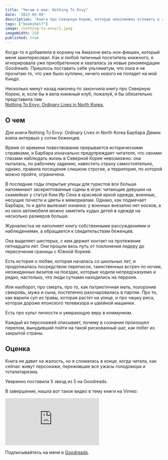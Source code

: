 ```yaml
---
title: "Читаю в мае: Nothing To Envy"
date: '2023-05-09'
description: 'Книга про Северную Корею, которую невозможно отложить в сторону.'
tags: ["bookshelf"]
image: /nothing-to-envy/1.jpeg
imageWidth: 250
published: true
---
```


Когда-то я добавляла в корзину на Амазоне весь нон-фикшен, который меня заинтересовал.
Как и любой типичный посетитель книжного, я игнорировала уже приобретенное и хваталась за новые рекомендации Goodreads.
Пришлось поставить себе ультиматум, что пока я не прочитаю то, что уже было куплено, ничего нового не попадет на мой Киндл.

Несколько минут назад наконец-то закончила книгу про Северную Корею, и, если бы я вела книжный клуб, пожалуй, я бы обязательно представила там  
<a target="_blank" href="https://www.goodreads.com/book/show/40604846-nothing-to-envy" rel="noopener noreferrer">Nothing To Envy: Ordinary Lives in North Korea.</a>

## О чем

Для книги Nothing To Envy: Ordinary Lives in North Korea Барбара Демик взяла интервью у сотни беженцев.

Время от времени повествование прерывается историческими справками, и Барбара изначально предупреждает читателя, 
что своими глазами наблюдать жизнь в Северной Корее невозможно: она пыталась, по рабочему заданию, 
навестить страну самостоятельно, однако, правила посещения слишком строгие, а территория, по которой можно пройти, ограничена.

В последние годы открытые улицы для туристов все больше напоминают заскриптованные сцены в игре: читающие девушки на скамейках у статуй
Ким Ир Сена в красивой яркой одежде, военные, несущие почести и цветы к мемориалам. Однако, как подмечает Барбара, то и дело вылезает изнанка:
у военных внезапно нет носков, а из окон автомобиля можно заметить худых детей в одежде на несколько размеров больше.

Журналистка не наполняет книгу собственными рассуждениями и наблюдениями, а обращается к свидительствам беженцев.

Она выделяет шестерых, с кем держит контакт на протяжение пятнадцати лет. Они прошли весь путь от поклонения лидеру до пересечения границы с Южной Кореей.

Есть история о любви, которая началась со школьных лет, и продолжалась посредством переписок, таинственных встреч по ночам,
неожиданных визитов на поездах, которые ходили непредсказуемо и редко, настолько, что люди сутками находились на перроне.

Или наоборот, про смерть, про то, как патриотичная мать, похоронив свекровь, мужа и сына, постепенно разочаровалась в партии. 
Про то, как варили суп из травы, которая растет на улице, и про чашку риса, которая дороже японского телевизора и швейной машинки.  

Есть про культ личности и умирающую веру в коммунизм.

Каждый из персонажей описывает, почему в сознании произошел перелом, вынудивший пойти на такой рискованный шаг, как побег из закрытой страны.

## Оценка

Книга не давит на жалость, но я сломалась в конце, когда читала, как сейчас живут персонажи, пережившие все ужасы голодомора и тоталитаризма.

Уверенно поставила 5 звезд из 5 на Goodreads.

В завершение, нашла вот такое видео в тему книги на Vimeo:

<iframe className="video" src="https://player.vimeo.com/video/125583768?h=6f81605874&title=0&byline=0&portrait=0" frameborder="0" allow="autoplay; fullscreen; picture-in-picture" allowFullScreen></iframe>

Подписывайтесь на меня в <a target="_blank" href="https://www.goodreads.com/yepstepz" rel="noopener noreferrer">Goodreads</a>.